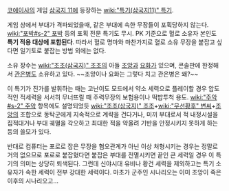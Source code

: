[[코에이]]사의 게임 [[삼국지 11]]에 등장하는 [[wiki:"특기(삼국지11)" 특기]].

게임 상에서 부대가 격파되었을때, 같은 부대에 속한 무장들이 포획당하지 않는다. [[wiki:"포박#s-2" 포박]] 등의 포획 전문 특기도 무시. PK 기준으로 혈로 소유자 본인도 '''특기 적용 대상에 포함된다'''. 따라서 혈로 명마와 마찬가지로 혈로 소유 무장을 붙잡고 싶다면 일기토로 붙잡는 방법 외에는 없다.

소유 장수는 [[wiki:"조조(삼국지)" 조조]]의 아들 [[조앙]]과 [[요화]]가 있으며, 콘솔판에 한정해서 [[관은병]]도 소유하고 있다. ~~조앙이나 요화는 그렇다 치고 관은병은 왜?~~

이 특기가 진가를 발휘하는 때는 고난이도 모드에서 약소 세력으로 플레이할 경우 압도적인 적세력을 서서히 무너뜨릴 때 주력무장의 보험용이나 떡밥투척 용도. [[wiki:"주악#s-2" 주악]] 항목에도 설명되었듯 [[wiki:"조조(삼국지)" 조조]]+[[wiki:"무선황후" 변씨]]+[[조앙]]의 조합으로 동탁군에게 지속적으로 계략을 건다거나, 미끼 부대로서 적 내정시설을 집적대거나 부대 궤멸을 각오하고 최대한 적을 약올려 기반을 안정시키지 못하게 하는 등의 쓸모가 있다. 

반대로 컴퓨터는 포로로 잡은 무장을 혐오관계가 아닌 이상 처형시키는 경우는 정말로 거의 없으므로 포로로 붙잡혔다면 붙잡은 부대를 전멸시키면 끝인 큰 세력일 경우 이 특기의 의미는 상당히 퇴색된다. 그런데 신야시대 유비나 황건 세력을 제외하고는 특기 소유자가 속한 세력이 전부 강대한 세력이다. 마초가 군주인 시나리오는 이미 조앙이 죽은 이후의 시나리오고…
